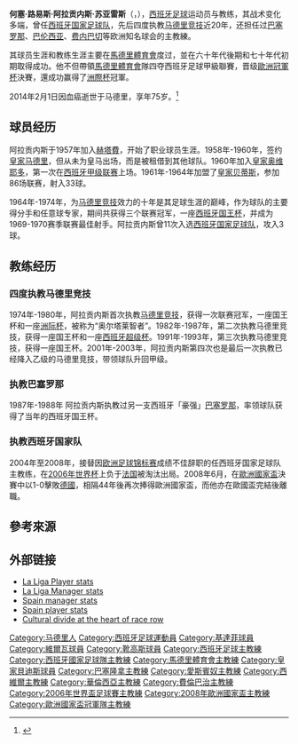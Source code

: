 {{noteTA
|G1=足球
|G2=laliga
|T=zh-hans:路易斯·阿拉贡内斯;zh-hk:路爾斯·阿拉干尼斯;zh-tw:路易斯·阿拉貢內斯;
|1=zh-hans:阿拉贡内斯;zh-hk:阿拉干尼斯;zh-tw:阿拉貢內斯;
|2=zh-hans:费内巴切;zh-hk:費倫巴治;zh-tw:費內巴切;
}}
{{Football manager infobox
| playername = 路易斯·阿拉贡内斯<br />''Luis Aragonés''
| image =Luis Aragones.jpg
| fullname = 何塞·路易斯·阿拉贡内斯·苏亚雷斯
| nickname = ''El Sabio de Hortaleza'' (欧达列萨智者)<br />''Zapatones'' (大脚) 
| englishfullname = José Luis Aragonés Suárez
| dateofbirth = {{birth date|1938|7|28}}  
| cityofbirth = [[马德里|马德里]]欧达列萨区
| dateofdeath = {{death date and age|2014|2|1|1938|7|28}}<ref>{{Cite web |url=http://www.chinanews.com/ty/2014/02-02/5802309.shtml |title=存档副本 |access-date=2014-02-02 |archive-date=2020-04-21 |archive-url=https://web.archive.org/web/20200421042916/http://www.chinanews.com/ty/2014/02-02/5802309.shtml |dead-url=no }}</ref>
| cityofdeath = [[马德里|马德里]]
| currentclub = 
| countryofbirth = {{flagicon|西班牙|1938}} [[西班牙第二共和国|西班牙共和国]]
| position = 前锋
| years = 1957-1958<br />1958-1959<br />1959-1960<br />1960<br />1960-1961<br />1961-1964<br />1964-1974
| clubs = [[赫塔费足球俱乐部|赫塔费]]<br />[[韋爾瓦足球俱乐部|韦尔瓦]]<br /> [[海格力斯足球會|海格力斯]]<br />[[皇家马德里卡斯蒂利亚|帕拉斯尤揣]]<br />[[皇家奥维耶多|皇家奥维耶多]]<br />[[皇家贝蒂斯|皇家贝蒂斯]]<br />[[马德里竞技|马德里竞技]] 
| caps(goals) = X (X)<br />X (X)<br />X (X)<br /> X (X)<br />13 (4)<br />86 (33)<br />265 (123)
| nationalyears = 1965-1972   
| nationalteam = [[西班牙国家足球队|西班牙]]
|nationalcaps(goals) = 11 (3)  
| manageryears = 1974-1980<br />1981-1982<br />1982-1987<br />1987-1988<br />1990-1991<br />1991-1993<br />1993-1995<br />1995-1997<br />1997-1998<br />1999-2000<br />2000-2001<br />2002-2003<br />2003-2004<br />2004-2008<br />2008-2009 
| managerclubs =[[马德里竞技|马德里竞技]]<br />[[皇家贝蒂斯|皇家贝蒂斯]]<br />[[马德里竞技|马德里竞技]]<br />[[巴塞罗那俱乐部|巴塞罗那]]<br />[[西班牙人足球俱乐部|西班牙人]]<br />[[马德里竞技|马德里竞技]]<br />[[塞维利亚足球俱乐部|塞维利亚]]<br />[[巴伦西亚足球俱乐部|巴伦西亚]]<br />[[皇家贝蒂斯|皇家贝蒂斯]]<br />[[皇家奥维耶多|皇家奥维耶多]]<br />[[皇家马略卡|皇家马略卡]]<br />  [[马德里竞技|马德里竞技]]<br />[[皇家马略卡|皇家马略卡]]<br />[[西班牙国家足球队|西班牙]]<br />[[费内巴切体育俱乐部|費倫巴治]]
}}
'''何塞·路易斯·阿拉贡内斯·苏亚雷斯'''（{{lang-es|José Luis Aragonés Suárez}}，{{bd|1938年|7月28日|2014年|2月1日|catIdx=Aragonés, Luis}}），[[西班牙|西班牙]][[足球|足球]]运动员与教练，其战术变化多端，曾任[[西班牙国家足球队|西班牙国家足球队]]，先后四度执教[[马德里竞技|马德里竞技]]近20年，还担任过[[巴塞罗那俱乐部|巴塞罗那]]、[[巴伦西亚足球俱乐部|巴伦西亚]]、[[费内巴切体育俱乐部|费内巴切]]等欧洲知名球会的主教練。

其球员生涯和教练生涯主要在[[马德里竞技|馬德里體育會]]度过，並在六十年代後期和七十年代初期取得成功。他不但帶領[[马德里竞技|馬德里體育會]]隊四夺西班牙足球甲級聯賽，晋级[[歐洲冠軍杯|歐洲冠軍杯]]決賽，還成功赢得了[[洲際杯|洲際杯]]冠軍。

2014年2月1日因血癌逝世于马德里，享年75岁。<ref>{{cite news |title=前西班牙主帥阿拉貢內斯去世 曾率隊奪2008歐洲杯 |url=http://news.sina.com.tw/article/20140201/11701975.html |publisher=北京新浪網 |date=2014-02-01 |accessdate=2014-02-02 |archive-date=2020-09-18 |archive-url=https://web.archive.org/web/20200918230857/https://news.sina.com.tw/article/20140201/11701975.html |dead-url=no }}</ref>

== 球员经历 ==
阿拉贡内斯于1957年加入[[赫塔費足球俱樂部|赫塔費]]，开始了职业球员生涯。1958年-1960年，签约[[皇家马德里|皇家马德里]]，但从未为皇马出场，而是被租借到其他球队。1960年加入[[皇家奥维耶多|皇家奥维耶多]]，第一次在[[西班牙甲级联赛|西班牙甲级联赛]]上场。1961年-1964年加盟了[[皇家贝蒂斯|皇家贝蒂斯]]，参加86场联赛，射入33球。

1964年-1974年，为[[马德里竞技|马德里竞技]]效力的十年是其足球生涯的巅峰，作为球队的主要得分手和任意球专家，期间共获得三个联赛冠军，一座[[西班牙国王杯|西班牙国王杯]]，并成为1969-1970赛季联赛最佳射手。阿拉贡内斯曾11次入选[[西班牙国家足球队|西班牙国家足球队]]，攻入3球。

== 教练经历 ==
===四度执教马德里竞技===
1974年-1980年，阿拉贡内斯首次执教[[马德里竞技|马德里竞技]]，获得一次联赛冠军，一座国王杯和一座[[洲际杯足球赛|洲际杯]]，被称为“奥尔塔莱智者”。1982年-1987年，第二次执教马德里竞技，获得一座国王杯和一座[[西班牙超级杯|西班牙超级杯]]。1991年-1993年，第三次执教马德里竞技，获得一座国王杯。2001年-2003年，阿拉贡内斯第四次也是最后一次执教已经降入乙级的马德里竞技，带领球队升回甲级。

===执教巴塞罗那===
1987年-1988年 阿拉贡内斯执教过另一支西班牙「豪强」[[巴塞罗那足球俱乐部|巴塞罗那]]，率领球队获得了当年的西班牙国王杯。

===执教西班牙国家队===
2004年至2008年，接替因[[欧洲足球锦标赛|欧洲足球锦标赛]]成绩不佳辞职的{{tsl|en|Iñaki Sáez||沙斯}}任西班牙国家足球队主教练，在[[2006年世界杯足球赛|2006年世界杯]]上负于[[法国国家足球队|法国]]被淘汰出局。2008年6月，在[[2008年歐洲國家盃|歐洲國家盃]]決賽中以1-0擊敗[[德國國家足球隊|德國]]，相隔44年後再次捧得歐洲國家盃，而他亦在歐國盃完結後離職。

==參考來源==
{{Reflist}}

== 外部链接 ==
*[http://www.lfp.es/historico/primera/plantillas/historial.asp?jug=2684 La Liga Player stats] {{Wayback|url=http://www.lfp.es/historico/primera/plantillas/historial.asp?jug=2684 |date=20070930235723 }}
*[http://www.lfp.es/historico/primera/entrenadores/historial.asp?ent=218 La Liga Manager stats] {{Wayback|url=http://www.lfp.es/historico/primera/entrenadores/historial.asp?ent=218 |date=20081010031137 }}
*[https://web.archive.org/web/20091222045440/http://futbol.sportec.es/seleccion/ficha_seleccionador.asp?j=5330&n=Luis%20Aragon%C3%A9s Spain manager stats]
*[https://web.archive.org/web/20120329051300/http://futbol.sportec.es/seleccion/ficha_jugador.asp?j=349&n=luis%2Faragones%2Fluis%2Faragones%2Fsuarez Spain player stats]
*[http://football.guardian.co.uk/comment/story/0,,1353008,00.html Cultural divide at the heart of race row] {{Wayback|url=http://football.guardian.co.uk/comment/story/0,,1353008,00.html |date=20080120112152 }}
{{西甲聯賽金靴}}
{{皇家奧維耶多主教練}}
{{馬德里競技主教練}}
{{2006年世界杯足球赛西班牙参赛名单}}
{{2008年歐洲足球錦標賽西班牙參賽名單}}
{{Authority control}}
{{DEFAULTSORT:Aragone, Luis}}
[[Category:马德里人|Category:马德里人]]
[[Category:西班牙足球運動員|Category:西班牙足球運動員]]
[[Category:基達菲球員|Category:基達菲球員]]
[[Category:維爾瓦球員|Category:維爾瓦球員]]
[[Category:靴高斯球員|Category:靴高斯球員]]
[[Category:西班牙足球主教練|Category:西班牙足球主教練]]
[[Category:西班牙國家足球隊主教練|Category:西班牙國家足球隊主教練]]
[[Category:馬德里體育會主教練|Category:馬德里體育會主教練]]
[[Category:皇家貝迪斯球員|Category:皇家貝迪斯球員]]
[[Category:巴塞隆拿主教練|Category:巴塞隆拿主教練]]
[[Category:愛斯賓奴主教練|Category:愛斯賓奴主教練]]
[[Category:西維爾主教練|Category:西維爾主教練]]
[[Category:華倫西亞主教練|Category:華倫西亞主教練]]
[[Category:費倫巴治主教練|Category:費倫巴治主教練]]
[[Category:2006年世界盃足球賽主教練|Category:2006年世界盃足球賽主教練]]
[[Category:2008年歐洲國家盃主教練|Category:2008年歐洲國家盃主教練]]
[[Category:歐洲國家盃冠軍隊主教練|Category:歐洲國家盃冠軍隊主教練]]